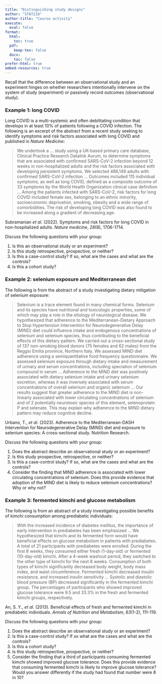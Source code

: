 ```yaml
---
title: "Distinguishing study designs"
author: "STAT218"
author-title: "Course activity"
execute: 
  eval: false
format: 
  html:
    toc: true
  pdf:
    keep-tex: false
  docx:
    toc: false
prefer-html: true
embed-resources: true
---
```


Recall that the difference between an observational study and an experiment hinges on whether researchers intentionally intervene on the system of study (experiment) or passively record outcomes (observational study).

### Example 1: long COVID

Long COVID is a multi-systemic and often debilitating condition that develops in at least 10% of patients following a COVID infection. The following is an excerpt of the abstract from a recent study seeking to identify symptoms and risk factors associated with long COVID and published in *Nature Medicine*:

> We undertook a ... study using a UK-based primary care database, Clinical Practice Research Datalink Aurum, to determine symptoms that are associated with confirmed SARS-CoV-2 infection beyond 12 weeks in non-hospitalized adults and the risk factors associated with developing persistent symptoms. We selected 486,149 adults with confirmed SARS-CoV-2 infection ... Outcomes included 115 individual symptoms, as well as long COVID, defined as a composite outcome of 33 symptoms by the World Health Organization clinical case definition ... Among the patients infected with SARS-CoV-2, risk factors for long COVID included female sex, belonging to an ethnic minority, socioeconomic deprivation, smoking, obesity and a wide range of comorbidities. The risk of developing long COVID was also found to be increased along a gradient of decreasing age.

Subramanian *et al.* (2022). Symptoms and risk factors for long COVID in non-hospitalized adults. *Nature medicine*, *28*(8), 1706-1714.

Discuss the following questions with your group:

1.  Is this an observational study or an experiment?
2.  Is this study retrospective, prospective, or neither?
3.  Is this a case-control study? If so, what are the cases and what are the controls?
4.  Is this a cohort study?

### Example 2: selenium exposure and Mediterranean diet

The following is from the abstract of a study investigating dietary mitigation of selenium exposure:

> Selenium is a trace element found in many chemical forms. Selenium and its species have nutritional and toxicologic properties, some of which may play a role in the etiology of neurological disease. We hypothesized that adherence to the Mediterranean-Dietary Approach to Stop Hypertension Intervention for Neurodegenerative Delay (MIND) diet could influence intake and endogenous concentrations of selenium and selenium species, thus contributing to the beneficial effects of this dietary pattern. We carried out a cross-sectional study of 137 non-smoking blood donors (75 females and 62 males) from the Reggio Emilia province, Northern Italy. We assessed MIND diet adherence using a semiquantitative food frequency questionnaire. We assessed selenium exposure through dietary intake and measurement of urinary and serum concentrations, including speciation of selenium compound in serum ... Adherence to the MIND diet was positively associated with dietary selenium intake and urinary selenium excretion, whereas it was inversely associated with serum concentrations of overall selenium and organic selenium ... Our results suggest that greater adherence to the MIND diet is non-linearly associated with lower circulating concentrations of selenium and of 2 potentially neurotoxic species of this element, selenoprotein P and selenate. This may explain why adherence to the MIND dietary pattern may reduce cognitive decline.

Urbano, T., *et al.* (2023). Adherence to the Mediterranean-DASH Intervention for Neurodegenerative Delay (MIND) diet and exposure to selenium species: A cross-sectional study. Nutrition Research.

Discuss the following questions with your group:

1.  Does the abstract describe an observational study or an experiment?
2.  Is this study prospective, retrospective, or neither?
3.  Is this a case-control study? If so, what are the cases and what are the controls?
4.  Consider the finding that MIND adherence is associated with lower circulating concentrations of selenium. Does this provide evidence that adoption of the MIND diet is likely to reduce selenium concentrations? Why or why not?

### Example 3: fermented kimchi and glucose metabolism

The following is from an abstract of a study investigating possible benefits of kimchi consumption among prediabetic individuals:

> With the increased incidence of diabetes mellitus, the importance of early intervention in prediabetes has been emphasized ... We hypothesized that kimchi and its fermented form would have beneficial effects on glucose metabolism in patients with prediabetes. A total of 21 participants with prediabetes were enrolled. During the first 8 weeks, they consumed either fresh (1-day-old) or fermented (10-day-old) kimchi. After a 4-week washout period, they switched to the other type of kimchi for the next 8 weeks. Consumption of both types of kimchi significantly decreased body weight, body mass index, and waist circumference. Fermented kimchi decreased insulin resistance, and increased insulin sensitivity ... Systolic and diastolic blood pressure (BP) decreased significantly in the fermented kimchi group. The percentages of participants who showed improved glucose tolerance were 9.5 and 33.3% in the fresh and fermented kimchi groups, respectively.

An, S. Y., *et al.* (2013). Beneficial effects of fresh and fermented kimchi in prediabetic individuals. *Annals of Nutrition and Metabolism*, *63*(1-2), 111-119.

Discuss the following questions with your group:

1.  Does the abstract describe an observational study or an experiment?
2.  Is this a case-control study? If so what are the cases and what are the controls?
3.  Is this a cohort study?
4.  Is this study retrospective, prospective, or neither?
5.  Consider the finding that a third of participants consuming fermented kimchi showed improved glucose tolerance. Does this provide evidence that consuming fermented kimchi is likely to improve glucose tolerance? Would you answer differently if the study had found that number were 8 in 10?
